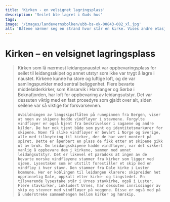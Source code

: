 ```yaml
---
title: 'Kirken - en velsignet lagringsplass'
description: 'Seilet ble lagret i Guds hus'
tags:
image: '/images/landevernsbolken/ubb-bs-ok-00843-002_xl.jpg'
alt: 'Båtene nærmer seg en strand hvor står en kirke. Vises andre etasje hvor seilen skulle lagres.'
---
```



# Kirken – en velsignet lagringsplass

<Blockquote
    quote='«Hele mannskapet skal følge seilet og all redskapen til kirken»'
    footer='Landevernsbolken, kapittel 14' />


<Container stil="initial side">
    Kirken som lå nærmest leidangsnaustet var oppbevaringsplass for seilet til leidangsskipet og annet utstyr som ikke var trygt å lagre i naustet. Kirkene kunne ha store og luftige loft, og de var samlingspunkter med sentral beliggenhet. 
    Flere bevarte middelalderkirker, som Kinsarvik i Hardanger og Sørbø i Boknafjorden, har loft for oppbevaring av leidangsutstyr. Det var dessuten viktig med en fast prosedyre som gjaldt over alt, siden seilene var så viktige for forsvarsevnen. 
    
    Avbildningen av langskipsflåten på runepinnen fra Bergen, viser at noen av skipene hadde vindfløyer i stevnene. Forgylte vindfløyer er også kjent fra beskrivelser i sagaene og andre kilder. De har nok tjent både som pynt og identitetsmarkører for skipene. Noen få slike vindfløyer er bevart i Norge og Sverige, alle med tilknytning til kirker, der de har vært montert på spiret. Dette er åpenbart en plass de fikk etter at skipene gikk ut av bruk. Om leidangsskipene hadde vindfløyer, var det sikkert vanlig å oppbevare dem i kirkene, sammen med annet leidangsutstyr. Det er likevel et paradoks at ingen av de bevarte norske vindfløyene stammer fra kirker som ligger ved sjøen. Lysestaken som er utstilt forestiller et skip med en vindfløy i hver stavn. Den stammer fra Dale kirke i Luster kommune. Her er koblingen til leidangen klarere: skipreiden het opprinnelig Dale, oppkalt etter kirke- og tingstedet. En tilsvarende lysestake står i Urnes stavkirke, også i Luster. Flere stavkirker, inkludert Urnes, har dessuten innrissinger av skip og stevner med vindfløyer på veggene. Disse er også med på å understreke sammenhengen mellom kirker og hærskip.
</Container>

<Figure
    image="/images/landevernsbolken/Bf_MA_58_Ck_766.jpg"
    title="Lysestake av jern formet som et langskip, fra Dale kirke, Luster"
    alt="Lysestake av jern formet som et langskip"
    href="https://digitaltmuseum.no/0210112499833/kirkekunst"
>
</Figure>
